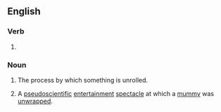 ==English==

===Verb===
{{head|en|verb form}}

# {{present participle of|en|unroll|nocat=1}}

===Noun===
{{en-noun}}

# The process by which something is unrolled.
# {{lb|en|historical}} A [[pseudoscientific]] [[entertainment]] [[spectacle]] at which a [[mummy]] was [[unwrap]]ped.